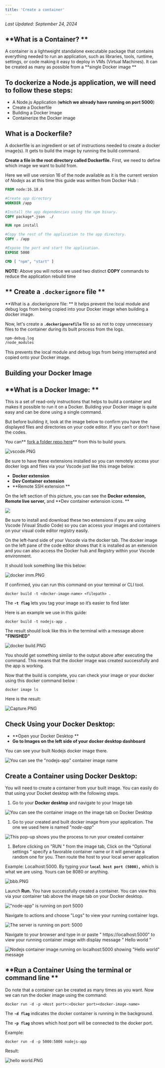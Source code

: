 ```yaml
---
title: 'Create a container'
---
```


_Last Updated: September 24, 2024_

## **What is a Container? **

A container is a lightweight standalone executable package that contains everything needed to run an application, such
as libraries, tools, runtime, settings, or code making it easy to deploy in VMs (Virtual Machines). It can be created as
many as possible from a **single Docker image
**

## To dockerize a Node.js application, we will need to follow these steps:

- A Node.js Application (**which we already have running on port 5000**)
- Create a Dockerfile
- Building a Docker Image
- Containerize the Docker image

## **What is a Dockerfile?**

A dockerfile is an ingredient or set of instructions needed to create a docker image(s). It gets to build the image by
running the build command.

**Create a file in the root directory called Dockerfile.**
First, we need to define which image we want to build from.

Here we will use version 16 of the node available as it is the current version of _Nodejs_ as at this time this guide
was written from Docker Hub :

```dockerfile
FROM node:16.18.0

#Create app directory
WORKDIR /app

#Install the app dependencies using the npm binary.
COPY package*.json  ./

RUN npm install

#Copy the rest of the application to the app directory.
COPY . /app

#Expose the port and start the application.
EXPOSE 5000

CMD [ "npm", "start" ]
```

**NOTE:** Above you will notice we used two distinct **COPY** commands to reduce the application rebuild time

## ** Create a `.dockerignore` file **

**What is a .dockerignore file: **
It helps prevent the local module and debug logs from being copied into your Docker image when building a docker image.

Now, let's create a **`.dockerignorefile`** file so as not to copy unnecessary files to the container during its built
process from the logs.

```dockerfile
npm-debug.log
/node_modules
```

This prevents the local module and debug logs from being interrupted and copied onto your Docker image.

## **Building your Docker Image**

## **What is a Docker Image: **

This is a set of read-only instructions that helps to build a container and makes it possible to run it on a Docker.
Building your Docker image is quite easy and can be done using a single command.

But before building it, look at the image below to confirm you have the displayed files and directories on your code
editor. If you can’t or don’t have the codes.

You can** [fork a folder repo here](https://github.com/SaladTechnologies/salad-docs)** from this to build yours.

![](https://files.readme.io/a1949a2-vscode.PNG 'vscode.PNG')

Be sure to have these extensions installed so you can remotely access your docker logs and files via your Vscode just
like this image below:

- **Docker extension**
- **Dev Container extension**
- **Remote SSH extension **

On the left section of this picture, you can see the **Docker extension, Remote live server,** and **Dev container
extension icons.
**

![](https://files.readme.io/70f9396-dockk.PNG)

Be sure to install and download these two extensions if you are using Vscode (Visual Studio Code) so you can access your
images and containers on your visual code editor registry easily.

On the left-hand side of your Vscode via the docker tab.
The docker image on the left pane of the code editor shows that it is installed as an extension and you can also access
the Docker hub and Registry within your Vscode environment.

It should look something like this below:

![](https://files.readme.io/b8ad601-docker_imm.PNG 'docker imm.PNG')

If confirmed, you can run this command on your terminal or CLI tool.

```shell
docker build -t <docker-image-name> <filepath> .
```

The **`-t flag`** lets you tag your image so it’s easier to find later

Here is an example we use in this guide:

```shell
docker build -t nodejs-app .
```

The result should look like this in the terminal with a message above **"FINISHED"**

![](https://files.readme.io/07dd15c-docker_build.PNG 'docker build.PNG')

You should get something similar to the output above after executing the command.
This means that the docker image was created successfully and the app is working.

Now that the build is complete, you can check your image or your docker using this docker command below :

```shell
docker image ls
```

Here is the result:

![](https://files.readme.io/4970664-Capture.PNG 'Capture.PNG')

## **Check Using your Docker Desktop:**

- **Open your Docker Desktop **
- **Go to Images on the left side of your docker desktop dashboard**

You can see your built Nodejs docker image there.

![](https://files.readme.io/d98a826-hio.PNG 'You can see the "nodejs-app" container image name')

## **Create a Container using Docker Desktop:**

You will need to create a container from your built image.
You can easily do that using your Docket desktop with the following steps.

1. Go to your **Docker desktop** and navigate to your Image tab

![](https://files.readme.io/422af67-hio.PNG 'You can see the container image on the image tab on Docker Desktop')

1. Go to your created and built docker image from your application. The one we used here is named "_node-app_"

![](https://files.readme.io/f291669-vogue.PNG 'This pop-up shows you the process to run your created container')

1. Before clicking on "RUN " from the image tab, Click on the “Optional settings “ specify a favorable container name or
   it will generate a random one for you.
   Then route the host to your local server application

Example: Localhost:5000. By typing your **`local host port (5000),`** which is what we are using. Yours can be 8080 or
anything.

![](https://files.readme.io/2f6c635-bbb.PNG 'bbb.PNG')

Launch **Run.** You have successfully created a container. You can view this via your container tab above the image tab
on your Docker desktop.

![](https://files.readme.io/53a21ad-running.PNG '"node-app" is running on port 5000')

Navigate to actions and choose "Logs" to view your running container logs.

![](https://files.readme.io/49a6b5f-logs.PNG 'The server is running on port: 5000')

Navigate to your browser and type in or paste " https\://localhost:5000" to view your running container image with
display message " Hello world "

![](https://files.readme.io/0eaeedd-hello_world.PNG 'Nodejs container image running on localhost:5000 showing "Hello world" message')

## **Run a Container Using the terminal or command line **

Do note that a container can be created as many times as you want.
Now we can run the docker image using the command:

```shell
docker run -d -p <Host port>:<Docker port><docker-image-name>
```

The **`-d flag`** indicates the docker container is running in the background.

The **`-p flag`** shows which host port will be connected to the docker port.

Example:

```shell
docker run -d -p 5000:5000 nodejs-app
```

Result:

![](https://files.readme.io/2f15317-hello_world.PNG 'hello world.PNG')
